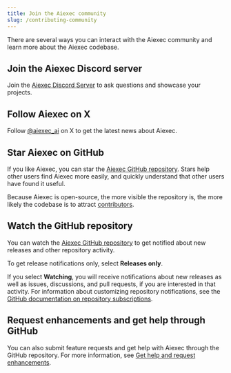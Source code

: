 ```yaml
---
title: Join the Aiexec community
slug: /contributing-community
---
```


There are several ways you can interact with the Aiexec community and learn more about the Aiexec codebase.

## Join the Aiexec Discord server

Join the [Aiexec Discord Server](https://discord.gg/EqksyE2EX9) to ask questions and showcase your projects.

## Follow Aiexec on X

Follow [@aiexec_ai](https://twitter.com/aiexec_ai) on X to get the latest news about Aiexec.

## Star Aiexec on GitHub

If you like Aiexec, you can star the [Aiexec GitHub repository](https://github.com/aiexec-ai/aiexec).
Stars help other users find Aiexec more easily, and quickly understand that other users have found it useful.

Because Aiexec is open-source, the more visible the repository is, the more likely the codebase is to attract [contributors](/contributing-how-to-contribute).

## Watch the GitHub repository

You can watch the [Aiexec GitHub repository](https://github.com/aiexec-ai/aiexec) to get notified about new releases and other repository activity.

To get release notifications only, select **Releases only**.

If you select **Watching**, you will receive notifications about new releases as well as issues, discussions, and pull requests, if you are interested in that activity.
For information about customizing repository notifications, see the [GitHub documentation on repository subscriptions](https://docs.github.com/en/account-and-profile/managing-subscriptions-and-notifications-on-github/managing-subscriptions-for-activity-on-github/viewing-your-subscriptions).

## Request enhancements and get help through GitHub

You can also submit feature requests and get help with Aiexec through the GitHub repository.
For more information, see [Get help and request enhancements](/contributing-github-issues).